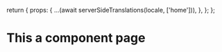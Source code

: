 

  return {
    props: {
      ...(await serverSideTranslations(locale, ['home'])),
    },
  };
};

# This a component page

